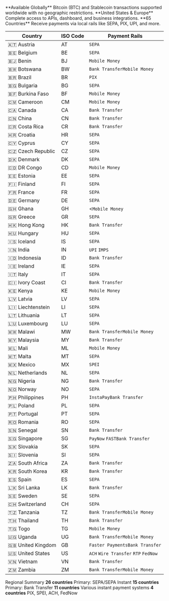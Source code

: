 <CardGroup cols={3}>
  <Card title="Cryptocurrency" icon="bitcoin" iconType="solid">
    **Available Globally**
Bitcoin (BTC) and Stablecoin transactions supported worldwide with no geographic restrictions.
  </Card>
  <Card title="Full Platform Access" icon="building" iconType="solid">
    **United States & Europe**
Complete access to APIs, dashboard, and business integrations.
  </Card>
  <Card title="Local Payment Rails" icon="globe" iconType="solid">
    **65 Countries**
Receive payments via local rails like SEPA, PIX, UPI, and more.
  </Card>
</CardGroup>

<table>
  <thead>
    <tr>
      <th>Country</th>
      <th>ISO Code</th>
      <th>Payment Rails</th>
    </tr>
  </thead>
  <tbody>
    <tr>
      <td>🇦🇹 Austria</td>
      <td>AT</td>
      <td><code>SEPA</code> </td>
    </tr>
    <tr>
      <td>🇧🇪 Belgium</td>
      <td>BE</td>
      <td><code>SEPA</code> </td>
    </tr>
    <tr>
      <td>🇧🇯 Benin</td>
      <td>BJ</td>
      <td><code>Mobile Money</code></td>
    </tr>
    <tr>
      <td>🇧🇼 Botswana</td>
      <td>BW</td>
      <td><code>Bank Transfer</code><code>Mobile Money</code></td>
    </tr>
    <tr>
      <td>🇧🇷 Brazil</td>
      <td>BR</td>
      <td><code>PIX</code></td>
    </tr>
    <tr>
      <td>🇧🇬 Bulgaria</td>
      <td>BG</td>
      <td><code>SEPA</code> </td>
    </tr>
    <tr>
      <td>🇧🇫 Burkina Faso</td>
      <td>BF</td>
      <td><code>Mobile Money</code></td>
    </tr>
    <tr>
      <td>🇨🇲 Cameroon</td>
      <td>CM</td>
      <td><code>Mobile Money</code></td>
    </tr>
    <tr>
      <td>🇨🇦 Canada</td>
      <td>CA</td>
      <td><code>Bank Transfer</code></td>
    </tr>
    <tr>
      <td>🇨🇳 China</td>
      <td>CN</td>
      <td><code>Bank Transfer</code></td>
    </tr>
    <tr>
      <td>🇨🇷 Costa Rica</td>
      <td>CR</td>
      <td><code>Bank Transfer</code></td>
    </tr>
    <tr>
      <td>🇭🇷 Croatia</td>
      <td>HR</td>
      <td><code>SEPA</code> </td>
    </tr>
    <tr>
      <td>🇨🇾 Cyprus</td>
      <td>CY</td>
      <td><code>SEPA</code> </td>
    </tr>
    <tr>
      <td>🇨🇿 Czech Republic</td>
      <td>CZ</td>
      <td><code>SEPA</code> </td>
    </tr>
    <tr>
      <td>🇩🇰 Denmark</td>
      <td>DK</td>
      <td><code>SEPA</code> </td>
    </tr>
    <tr>
      <td>🇨🇩 DR Congo</td>
      <td>CD</td>
      <td><code>Mobile Money</code></td>
    </tr>
    <tr>
      <td>🇪🇪 Estonia</td>
      <td>EE</td>
      <td><code>SEPA</code> </td>
    </tr>
    <tr>
      <td>🇫🇮 Finland</td>
      <td>FI</td>
      <td><code>SEPA</code> </td>
    </tr>
    <tr>
      <td>🇫🇷 France</td>
      <td>FR</td>
      <td><code>SEPA</code> </td>
    </tr>
    <tr>
      <td>🇩🇪 Germany</td>
      <td>DE</td>
      <td><code>SEPA</code> </td>
    </tr>
    <tr>
      <td>🇬🇭 Ghana</td>
      <td>GH</td>
      <td><<code>Mobile Money</code></td>
    </tr>
    <tr>
      <td>🇬🇷 Greece</td>
      <td>GR</td>
      <td><code>SEPA</code> </td>
    </tr>
    <tr>
      <td>🇭🇰 Hong Kong</td>
      <td>HK</td>
      <td><code>Bank Transfer</code></td>
    </tr>
    <tr>
      <td>🇭🇺 Hungary</td>
      <td>HU</td>
      <td><code>SEPA</code> </td>
    </tr>
    <tr>
      <td>🇮🇸 Iceland</td>
      <td>IS</td>
      <td><code>SEPA</code> </td>
    </tr>
    <tr>
      <td>🇮🇳 India</td>
      <td>IN</td>
      <td><code>UPI</code> <code>IMPS</code></td>
    </tr>
    <tr>
      <td>🇮🇩 Indonesia</td>
      <td>ID</td>
      <td><code>Bank Transfer</code></td>
    </tr>
    <tr>
      <td>🇮🇪 Ireland</td>
      <td>IE</td>
      <td><code>SEPA</code> </td>
    </tr>
    <tr>
      <td>🇮🇹 Italy</td>
      <td>IT</td>
      <td><code>SEPA</code> </td>
    </tr>
    <tr>
      <td>🇨🇮 Ivory Coast</td>
      <td>CI</td>
      <td><code>Bank Transfer</code></td>
    </tr>
    <tr>
      <td>🇰🇪 Kenya</td>
      <td>KE</td>
      <td><code>Mobile Money</code></td>
    </tr>
    <tr>
      <td>🇱🇻 Latvia</td>
      <td>LV</td>
      <td><code>SEPA</code> </td>
    </tr>
    <tr>
      <td>🇱🇮 Liechtenstein</td>
      <td>LI</td>
      <td><code>SEPA</code> </td>
    </tr>
    <tr>
      <td>🇱🇹 Lithuania</td>
      <td>LT</td>
      <td><code>SEPA</code> </td>
    </tr>
    <tr>
      <td>🇱🇺 Luxembourg</td>
      <td>LU</td>
      <td><code>SEPA</code> </td>
    </tr>
    <tr>
      <td>🇲🇼 Malawi</td>
      <td>MW</td>
      <td><code>Bank Transfer</code><code>Mobile Money</code></td>
    </tr>
    <tr>
      <td>🇲🇾 Malaysia</td>
      <td>MY</td>
      <td><code>Bank Transfer</code></td>
    </tr>
    <tr>
      <td>🇲🇱 Mali</td>
      <td>ML</td>
      <td><code>Mobile Money</code></td>
    </tr>
    <tr>
      <td>🇲🇹 Malta</td>
      <td>MT</td>
      <td><code>SEPA</code> </td>
    </tr>
    <tr>
      <td>🇲🇽 Mexico</td>
      <td>MX</td>
      <td><code>SPEI</code></td>
    </tr>
    <tr>
      <td>🇳🇱 Netherlands</td>
      <td>NL</td>
      <td><code>SEPA</code> </td>
    </tr>
    <tr>
      <td>🇳🇬 Nigeria</td>
      <td>NG</td>
      <td><code>Bank Transfer</code></td>
    </tr>
    <tr>
      <td>🇳🇴 Norway</td>
      <td>NO</td>
      <td><code>SEPA</code></td>
    </tr>
    <tr>
      <td>🇵🇭 Philippines</td>
      <td>PH</td>
      <td><code>InstaPay</code><code>Bank Transfer</code></td>
    </tr>
    <tr>
      <td>🇵🇱 Poland</td>
      <td>PL</td>
      <td><code>SEPA</code> </td>
    </tr>
    <tr>
      <td>🇵🇹 Portugal</td>
      <td>PT</td>
      <td><code>SEPA</code> </td>
    </tr>
    <tr>
      <td>🇷🇴 Romania</td>
      <td>RO</td>
      <td><code>SEPA</code> </td>
    </tr>
    <tr>
      <td>🇸🇳 Senegal</td>
      <td>SN</td>
      <td><code>Bank Transfer</code></td>
    </tr>
    <tr>
      <td>🇸🇬 Singapore</td>
      <td>SG</td>
      <td><code>PayNow</code> <code>FAST</code><code>Bank Transfer</code></td>
    </tr>
    <tr>
      <td>🇸🇰 Slovakia</td>
      <td>SK</td>
      <td><code>SEPA</code> </td>
    </tr>
    <tr>
      <td>🇸🇮 Slovenia</td>
      <td>SI</td>
      <td><code>SEPA</code> </td>
    </tr>
    <tr>
      <td>🇿🇦 South Africa</td>
      <td>ZA</td>
      <td><code>Bank Transfer</code></td>
    </tr>
    <tr>
      <td>🇰🇷 South Korea</td>
      <td>KR</td>
      <td><code>Bank Transfer</code></td>
    </tr>
    <tr>
      <td>🇪🇸 Spain</td>
      <td>ES</td>
      <td><code>SEPA</code> </td>
    </tr>
    <tr>
      <td>🇱🇰 Sri Lanka</td>
      <td>LK</td>
      <td><code>Bank Transfer</code></td>
    </tr>
    <tr>
      <td>🇸🇪 Sweden</td>
      <td>SE</td>
      <td><code>SEPA</code></td>
    </tr>
    <tr>
      <td>🇨🇭 Switzerland</td>
      <td>CH</td>
      <td><code>SEPA</code></td>
    </tr>
    <tr>
      <td>🇹🇿 Tanzania</td>
      <td>TZ</td>
      <td><code>Bank Transfer</code><code>Mobile Money</code></td>
    </tr>
    <tr>
      <td>🇹🇭 Thailand</td>
      <td>TH</td>
      <td><code>Bank Transfer</code></td>
    </tr>
    <tr>
      <td>🇹🇬 Togo</td>
      <td>TG</td>
      <td><code>Mobile Money</code></td>
    </tr>
    <tr>
      <td>🇺🇬 Uganda</td>
      <td>UG</td>
      <td><code>Bank Transfer</code><code>Mobile Money</code></td>
    </tr>
    <tr>
      <td>🇬🇧 United Kingdom</td>
      <td>GB</td>
      <td><code>Faster Payments</code><code>Bank Transfer</code></td>
    </tr>
    <tr>
      <td>🇺🇸 United States</td>
      <td>US</td>
      <td><code>ACH</code> <code>Wire Transfer</code> <code>RTP</code> <code>FedNow</code></td>
    </tr>
    <tr>
      <td>🇻🇳 Vietnam</td>
      <td>VN</td>
      <td><code>Bank Transfer</code></td>
    </tr>
    <tr>
      <td>🇿🇲 Zambia</td>
      <td>ZM</td>
      <td><code>Bank Transfer</code><code>Mobile Money</code></td>
    </tr>
  </tbody>
</table>

Regional Summary
<CardGroup cols={4}>
  <Card title="Europe" icon="landmark">
    **26 countries**
Primary: SEPA/SEPA Instant
  </Card>
  <Card title="Africa" icon="globe">
    **15 countries**
Primary: Bank Transfer 
  </Card>
  <Card title="Asia-Pacific" icon="earth-asia">
    **11 countries**
Various instant payment systems
  </Card>
  <Card title="Americas" icon="earth-americas">
    **4 countries**
PIX, SPEI, ACH, FedNow
  </Card>
</CardGroup>
